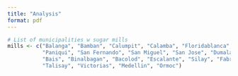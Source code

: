 ```yaml
---
title: "Analysis"
format: pdf
---
```


```r
# List of municipalities w sugar mills
mills <- c("Balanga", "Bamban", "Calumpit", "Calamba", "Floridablanca", "Nasugbu", "Manaoag", "Candon",
           "Paniqui", "San Fernando", "San Miguel", "San Jose", "Dumalag", "Pilar", "Barotac",
           "Bais", "Binalbagan", "Bacolod", "Escalante", "Silay", "Fabrica", "La Carlota", "Bago",
           "Talisay", "Victorias", "Medellin", "Ormoc")
```


